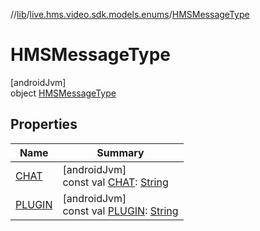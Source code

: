 //[lib](/api-reference/android/v2/home/content)/[live.hms.video.sdk.models.enums](../index)/[HMSMessageType](index)

# HMSMessageType

[androidJvm]\
object [HMSMessageType](index)

## Properties

| Name                   | Summary                                                                                                                              |
| ---------------------- | ------------------------------------------------------------------------------------------------------------------------------------ |
| [CHAT](-c-h-a-t)       | [androidJvm]<br />const val [CHAT](-c-h-a-t): [String](https://kotlinlang.org/api/latest/jvm/stdlib/kotlin/-string/index.html)       |
| [PLUGIN](-p-l-u-g-i-n) | [androidJvm]<br />const val [PLUGIN](-p-l-u-g-i-n): [String](https://kotlinlang.org/api/latest/jvm/stdlib/kotlin/-string/index.html) |
